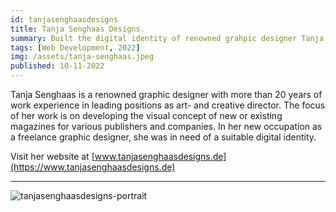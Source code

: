 ```yaml
---
id: tanjasenghaasdesigns
title: Tanja Senghaas Designs.
summary: Built the digital identity of renowned grahpic designer Tanja Senghaas-Thomsen
tags: [Web Development, 2022]
img: /assets/tanja-senghaas.jpeg
published: 10-11-2022
---
```


Tanja Senghaas is a renowned graphic designer with more than 20 years of work experience in leading positions as art- and creative director. The focus
of her work is on developing the visual concept of new or existing magazines for various publishers and companies. In her new occupation as a
freelance graphic designer, she was in need of a suitable digital identity.

Visit her website at [www.tanjasenghaasdesigns.de](https://www.tanjasenghaasdesigns.de)

---

![tanjasenghaasdesigns-portrait](/assets/tanja-senghaas.jpeg)
